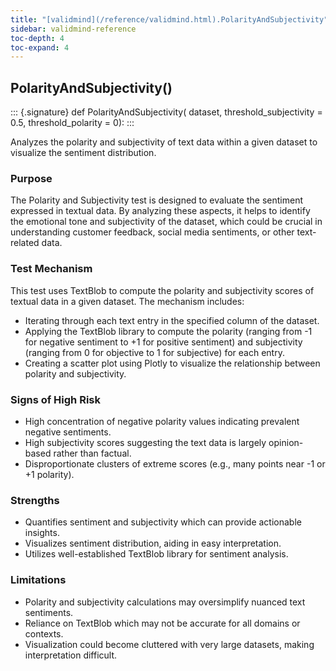 ```yaml
---
title: "[validmind](/reference/validmind.html).PolarityAndSubjectivity"
sidebar: validmind-reference
toc-depth: 4
toc-expand: 4
---
```


## PolarityAndSubjectivity[()]{.muted}

<!-- function.qmd.jinja2 - function signature -->

::: {.signature} <span class="signature pdoc-code multiline"> <span class="kw">def</span> <span class="name">PolarityAndSubjectivity</span>( <span class="param"> <span class="n">dataset</span></span>, <span class="param"> <span class="n">threshold_subjectivity</span> <span class="o">=</span> <span class="kc">0.5</span></span>, <span class="param"> <span class="n">threshold_polarity</span> <span class="o">=</span> <span class="kc">0</span></span>):</span> </span> :::

Analyzes the polarity and subjectivity of text data within a given dataset to visualize the sentiment distribution.

### Purpose

The Polarity and Subjectivity test is designed to evaluate the sentiment expressed in textual data. By analyzing these aspects, it helps to identify the emotional tone and subjectivity of the dataset, which could be crucial in understanding customer feedback, social media sentiments, or other text-related data.

### Test Mechanism

This test uses TextBlob to compute the polarity and subjectivity scores of textual data in a given dataset. The mechanism includes:

- Iterating through each text entry in the specified column of the dataset.
- Applying the TextBlob library to compute the polarity (ranging from -1 for negative sentiment to +1 for positive sentiment) and subjectivity (ranging from 0 for objective to 1 for subjective) for each entry.
- Creating a scatter plot using Plotly to visualize the relationship between polarity and subjectivity.

### Signs of High Risk

- High concentration of negative polarity values indicating prevalent negative sentiments.
- High subjectivity scores suggesting the text data is largely opinion-based rather than factual.
- Disproportionate clusters of extreme scores (e.g., many points near -1 or +1 polarity).

### Strengths

- Quantifies sentiment and subjectivity which can provide actionable insights.
- Visualizes sentiment distribution, aiding in easy interpretation.
- Utilizes well-established TextBlob library for sentiment analysis.

### Limitations

- Polarity and subjectivity calculations may oversimplify nuanced text sentiments.
- Reliance on TextBlob which may not be accurate for all domains or contexts.
- Visualization could become cluttered with very large datasets, making interpretation difficult.
